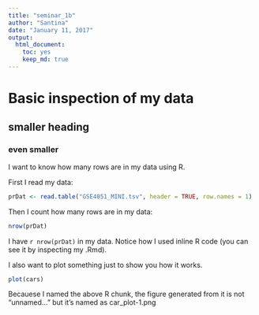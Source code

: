 ```yaml
---
title: "seminar_1b"
author: "Santina"
date: "January 11, 2017"
output:
  html_document:
    toc: yes
    keep_md: true
---
```



# Basic inspection of my data

## smaller heading

### even smaller

I want to know how many rows are in my data using R. 

First I read my data: 
```r
prDat <- read.table("GSE4051_MINI.tsv", header = TRUE, row.names = 1)
```


Then I count how many rows are in my data: 
```r
nrow(prDat)
```

I have `r nrow(prDat)` in my data. Notice how I used inline R code (you can see it by inspecting my .Rmd).

I also want to plot something just to show you how it works. 

```r
plot(cars)
```

Becauese I named the above R chunk, the figure generated from it is not "unnamed..." but it's named as car_plot-1.png
